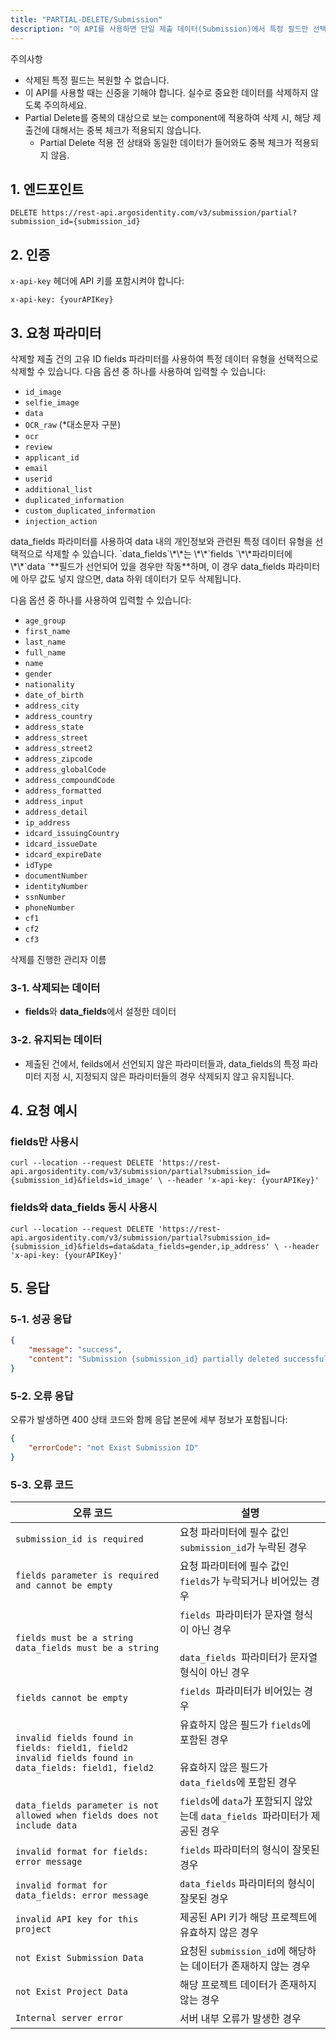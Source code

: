 ```yaml
---
title: "PARTIAL-DELETE/Submission"
description: "이 API를 사용하면 단일 제출 데이터(Submission)에서 특정 필드만 선택적으로 삭제할 수 있습니다. 전체 삭제와 달리, 필요한 데이터는 보존하면서 민감한 정보만 제거할 수 있어 고객사의 내부 정책에 맞춰 유연하게 활용할 수 있습니다."
---
```


<Warning>
  주의사항

  - 삭제된 특정 필드는 복원할 수 없습니다.
  - 이 API를 사용할 때는 신중을 기해야 합니다. 실수로 중요한 데이터를 삭제하지 않도록 주의하세요.
  - Partial Delete를 중복의 대상으로 보는 component에 적용하여 삭제 시, 해당 제출건에 대해서는 중복 체크가 적용되지 않습니다.
    - Partial Delete 적용 전 상태와 동일한 데이터가 들어와도 중복 체크가 적용되지 않음.
</Warning>

## 1. 엔드포인트

```text PARTIAL-DELETE/Submission
DELETE https://rest-api.argosidentity.com/v3/submission/partial?submission_id={submission_id}
```

## 2. 인증

`x-api-key` 헤더에 API 키를 포함시켜야 합니다:

```text x-api-key
x-api-key: {yourAPIKey}
```

## 3. 요청 파라미터

<ResponseField name="submission_id" type="string" required="true">
  삭제할 제출 건의 고유 ID
</ResponseField>

<ResponseField name="fields" type="string" required="false">
  fields 파라미터를 사용하여 특정 데이터 유형을 선택적으로 삭제할 수 있습니다.
  다음 옵션 중 하나를 사용하여 입력할 수 있습니다:

  - `id_image`
  - `selfie_image`
  - `data`
  - `OCR_raw` (\*대소문자 구분)
  - `ocr`
  - `review`
  - `applicant_id`
  - `email`
  - `userid`
  - `additional_list`
  - `duplicated_information`
  - `custom_duplicated_information`
  - `injection_action`
</ResponseField>

<ResponseField name="data_fields" type="string">
  data_fields 파라미터를 사용하여 data 내의 개인정보와 관련된 특정 데이터 유형을 선택적으로 삭제할 수 있습니다. `data_fields`\*\*는 \*\*`fields `\*\*파라미터에 \*\*`data `**필드가 선언되어 있을 경우만 작동**하며, 이 경우 data_fields 파라미터에 아무 값도 넣지 않으면, data 하위 데이터가 모두 삭제됩니다.

  다음 옵션 중 하나를 사용하여 입력할 수 있습니다:

  - `age_group`
  - `first_name`
  - `last_name`
  - `full_name`
  - `name`
  - `gender`
  - `nationality`
  - `date_of_birth`
  - `address_city`
  - `address_country`
  - `address_state`
  - `address_street`
  - `address_street2`
  - `address_zipcode`
  - `address_globalCode`
  - `address_compoundCode`
  - `address_formatted`
  - `address_input`
  - `address_detail`
  - `ip_address`
  - `idcard_issuingCountry`
  - `idcard_issueDate`
  - `idcard_expireDate`
  - `idType`
  - `documentNumber`
  - `identityNumber`
  - `ssnNumber`
  - `phoneNumber`
  - `cf1`
  - `cf2`
  - `cf3`
</ResponseField>

<ResponseField name="admin_name" type="string">
  삭제를 진행한 관리자 이름
</ResponseField>

### 3-1. 삭제되는 데이터

- **fields**와 **data_fields**에서 설정한 데이터

### 3-2. 유지되는 데이터

- 제출된 건에서, feilds에서 선언되지 않은 파라미터들과, data_fields의 특정 파라미터 지정 시, 지정되지 않은 파라미터들의 경우 삭제되지 않고 유지됩니다.

## 4. 요청 예시

### fields만 사용시

```curl PARTIAL-DELETE/Submission
curl --location --request DELETE 'https://rest-api.argosidentity.com/v3/submission/partial?submission_id={submission_id}&fields=id_image' \ --header 'x-api-key: {yourAPIKey}'
```

### fields와 data_fields 동시 사용시

```curl PARTIAL-DELETE/Submission
curl --location --request DELETE 'https://rest-api.argosidentity.com/v3/submission/partial?submission_id={submission_id}&fields=data&data_fields=gender,ip_address' \ --header 'x-api-key: {yourAPIKey}'
```

## 5. 응답

### 5-1. 성공 응답

```result.json
{
	"message": "success",
	"content": "Submission {submission_id} partially deleted successfully."
}
```

### 5-2. 오류 응답

오류가 발생하면 400 상태 코드와 함께 응답 본문에 세부 정보가 포함됩니다:

```json error.json
{
    "errorCode": "not Exist Submission ID"
}
```

### 5-3. 오류 코드

| 오류 코드                                                                                                       | 설명                                                                        |
| ----------------------------------------------------------------------------------------------------------- | ------------------------------------------------------------------------- |
| `submission_id is required`                                                                                 | 요청 파라미터에 필수 값인 `submission_id`가 누락된 경우                                    |
| `fields parameter is required and cannot be empty`                                                          | 요청 파라미터에 필수 값인 `fields`가 누락되거나 비어있는 경우                                    |
| `fields must be a string`<br />`data_fields must be a string`                                               | `fields `파라미터가 문자열 형식이 아닌 경우<br /><br />`data_fields `파라미터가 문자열 형식이 아닌 경우 |
| `fields cannot be empty`                                                                                    | `fields `파라미터가 비어있는 경우                                                    |
| `invalid fields found in fields: field1, field2`<br />`invalid fields found in data_fields: field1, field2` | 유효하지 않은 필드가 `fields`에 포함된 경우<br /><br />유효하지 않은 필드가 `data_fields`에 포함된 경우 |
| `data_fields parameter is not allowed when fields does not include data`                                    | `fields`에 `data`가 포함되지 않았는데 `data_fields `파라미터가 제공된 경우                    |
| `invalid format for fields: error message`                                                                  | `fields` 파라미터의 형식이 잘못된 경우                                                 |
| `invalid format for data_fields: error message`                                                             | `data_fields` 파라미터의 형식이 잘못된 경우                                            |
| `invalid API key for this project`                                                                          | 제공된 API 키가 해당 프로젝트에 유효하지 않은 경우                                            |
| `not Exist Submission Data`                                                                                 | 요청된 `submission_id`에 해당하는 데이터가 존재하지 않는 경우                                 |
| `not Exist Project Data`                                                                                    | 해당 프로젝트 데이터가 존재하지 않는 경우                                                   |
| `Internal server error`                                                                                     | 서버 내부 오류가 발생한 경우                                                          |